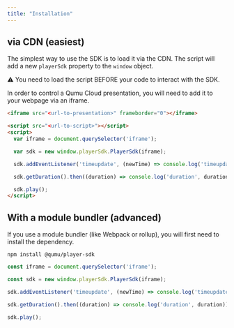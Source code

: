 ```yaml
---
title: "Installation"
---
```


## via CDN (easiest)

The simplest way to use the SDK is to load it via the CDN. The script will add a new `playerSdk` property to the `window` object.

<div className="qi-alert qi-alert--warning qi-mb--4">
  ⚠️ You need to load the script BEFORE your code to interact with the SDK.
</div>

In order to control a Qumu Cloud presentation, you will need to add it to your webpage via an iframe.

```html
<iframe src="<url-to-presentation>" frameborder="0"></iframe>

<script src="<url-to-script>"></script>
<script>
  var iframe = document.querySelector('iframe');

  var sdk = new window.playerSdk.PlayerSdk(iframe);

  sdk.addEventListener('timeupdate', (newTime) => console.log('timeupdate', newTime));

  sdk.getDuration().then((duration) => console.log('duration', duration));

  sdk.play();
</script>
```

## With a module bundler (advanced)

If you use a module bundler (like Webpack or rollup), you will first need to install the dependency.

```shell
npm install @qumu/player-sdk
```

```js
const iframe = document.querySelector('iframe');

const sdk = new window.playerSdk.PlayerSdk(iframe);

sdk.addEventListener('timeupdate', (newTime) => console.log('timeupdate', newTime));

sdk.getDuration().then((duration) => console.log('duration', duration));

sdk.play();
```


